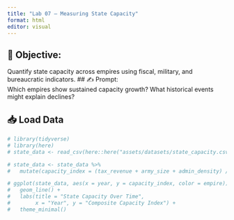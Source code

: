 ```yaml
---
title: "Lab 07 – Measuring State Capacity"
format: html
editor: visual
---
```


## 🧭 Objective:  
Quantify state capacity across empires using fiscal, military, and bureaucratic indicators.
## ✍️ Prompt:  
Which empires show sustained capacity growth? What historical events might explain declines?

## 📥 Load Data
```r
# library(tidyverse)
# library(here)
# state_data <- read_csv(here::here("assets/datasets/state_capacity.csv"))

# state_data <- state_data %>%
#   mutate(capacity_index = (tax_revenue + army_size + admin_density) / 3)

# ggplot(state_data, aes(x = year, y = capacity_index, color = empire)) +
#   geom_line() +
#   labs(title = "State Capacity Over Time",
#        x = "Year", y = "Composite Capacity Index") +
#   theme_minimal()
```
